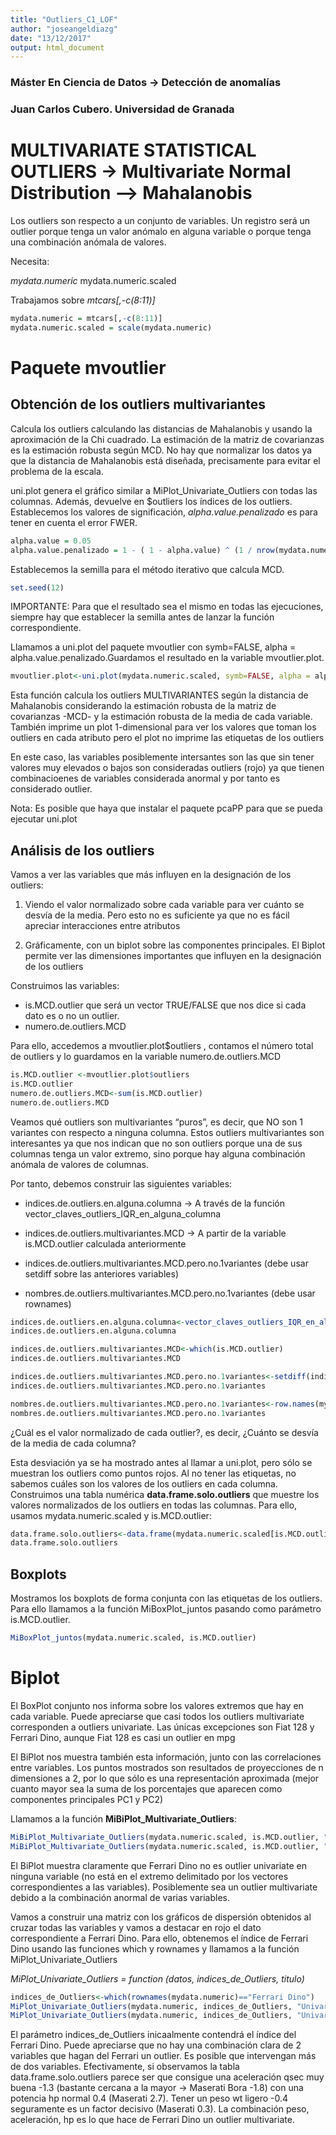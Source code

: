 ```yaml
---
title: "Outliers_C1_LOF"
author: "joseangeldiazg"
date: "13/12/2017"
output: html_document
---
```


### Máster En Ciencia de Datos -> Detección de anomalías
### Juan Carlos Cubero. Universidad de Granada

# MULTIVARIATE STATISTICAL OUTLIERS -> Multivariate Normal Distribution --> Mahalanobis

Los outliers son respecto a un conjunto de variables. Un registro será un outlier porque tenga un valor anómalo en alguna variable o porque tenga una combinación anómala de valores.

Necesita:

*mydata.numeric
*mydata.numeric.scaled

Trabajamos sobre *mtcars[,-c(8:11)]*

```r
mydata.numeric = mtcars[,-c(8:11)]
mydata.numeric.scaled = scale(mydata.numeric)
```


# Paquete mvoutlier


## Obtención de los outliers multivariantes

Calcula los outliers calculando las distancias de Mahalanobis y usando la aproximación de la Chi cuadrado. La estimación de la matriz de covarianzas es la estimación robusta según MCD. 
No hay que normalizar los datos ya que la distancia de Mahalanobis está diseñada, precisamente para evitar el problema de la escala.

uni.plot genera el gráfico similar a MiPlot_Univariate_Outliers con todas las columnas. Además, devuelve en $outliers los índices de los outliers. Establecemos los valores de significación, *alpha.value.penalizado* es para tener en cuenta el error FWER.


```r
alpha.value = 0.05
alpha.value.penalizado = 1 - ( 1 - alpha.value) ^ (1 / nrow(mydata.numeric))       
```

Establecemos la semilla para el método iterativo que calcula MCD.

```r
set.seed(12)  
```

IMPORTANTE: Para que el resultado sea el mismo en todas las ejecuciones, siempre hay que establecer la semilla antes de lanzar la función correspondiente.

Llamamos a uni.plot del paquete mvoutlier con symb=FALSE, alpha = alpha.value.penalizado.Guardamos el resultado en la variable mvoutlier.plot.

```r
mvoutlier.plot<-uni.plot(mydata.numeric.scaled, symb=FALSE, alpha = alpha.value.penalizado)
```

Esta función calcula los outliers MULTIVARIANTES según la distancia de Mahalanobis considerando la estimación robusta de la matriz de covarianzas -MCD- y la estimación robusta de la media de cada variable. También imprime un plot 1-dimensional para ver los valores que toman los outliers en cada atributo pero el plot no imprime las etiquetas de los outliers 

En este caso, las variables posiblemente intersantes son las que sin tener valores muy elevados o bajos son consideradas outliers (rojo) ya que tienen combinacioenes de variables considerada anormal y por tanto es considerado outlier. 


Nota: Es posible que haya que instalar el paquete pcaPP para que se pueda ejecutar uni.plot

## Análisis de los outliers

Vamos a ver las variables que más influyen en la designación de los outliers:

1. Viendo el valor normalizado sobre cada variable para ver cuánto se desvía de la media. Pero esto no es suficiente ya que no es fácil apreciar interacciones entre atributos

2. Gráficamente, con un biplot sobre las componentes principales. El Biplot permite ver las dimensiones importantes que influyen en la designación de los outliers

Construimos las variables:

* is.MCD.outlier que será un vector TRUE/FALSE que nos dice si cada dato es o no un outlier. 
* numero.de.outliers.MCD 

Para ello, accedemos a mvoutlier.plot$outliers , contamos el número total de outliers y lo guardamos en la variable numero.de.outliers.MCD

```r
is.MCD.outlier <-mvoutlier.plot$outliers
is.MCD.outlier
numero.de.outliers.MCD<-sum(is.MCD.outlier)
numero.de.outliers.MCD
```

Veamos qué outliers son multivariantes "puros", es decir, que NO son 1 variantes con respecto a ninguna columna. Estos outliers multivariantes son interesantes ya que nos indican que no son outliers porque una de sus columnas tenga un valor extremo, sino porque hay alguna combinación anómala de valores de columnas.

Por tanto, debemos construir las siguientes variables:

* indices.de.outliers.en.alguna.columna -> A través de la función vector_claves_outliers_IQR_en_alguna_columna 

* indices.de.outliers.multivariantes.MCD -> A partir de la variable is.MCD.outlier calculada anteriormente

* indices.de.outliers.multivariantes.MCD.pero.no.1variantes   (debe usar setdiff sobre las anteriores variables)

* nombres.de.outliers.multivariantes.MCD.pero.no.1variantes   (debe usar rownames)

```r
indices.de.outliers.en.alguna.columna<-vector_claves_outliers_IQR_en_alguna_columna(mydata.numeric.scaled)
indices.de.outliers.en.alguna.columna

indices.de.outliers.multivariantes.MCD<-which(is.MCD.outlier)
indices.de.outliers.multivariantes.MCD

indices.de.outliers.multivariantes.MCD.pero.no.1variantes<-setdiff(indices.de.outliers.multivariantes.MCD, indices.de.outliers.en.alguna.columna)
indices.de.outliers.multivariantes.MCD.pero.no.1variantes

nombres.de.outliers.multivariantes.MCD.pero.no.1variantes<-row.names(mydata.numeric)[indices.de.outliers.multivariantes.MCD.pero.no.1variantes]
nombres.de.outliers.multivariantes.MCD.pero.no.1variantes
```


¿Cuál es el valor normalizado de cada outlier?, es decir, ¿Cuánto se desvía de la media de cada columna?

Esta desviación ya se ha mostrado antes al llamar a uni.plot, pero sólo se muestran los outliers como puntos rojos. Al no tener las etiquetas, no sabemos cuáles son los valores de los outliers en cada columna. Construimos una tabla numérica **data.frame.solo.outliers** que muestre los valores normalizados de los outliers en todas las columnas. Para ello, usamos mydata.numeric.scaled y is.MCD.outlier:

```r
data.frame.solo.outliers<-data.frame(mydata.numeric.scaled[is.MCD.outlier,])
data.frame.solo.outliers
```


## Boxplots

Mostramos los boxplots de forma conjunta con las etiquetas de los outliers. Para ello llamamos a la función MiBoxPlot_juntos pasando como parámetro is.MCD.outlier. 

```r
MiBoxPlot_juntos(mydata.numeric.scaled, is.MCD.outlier) 
```


# Biplot


El BoxPlot conjunto nos informa sobre los valores extremos que hay en cada variable. Puede apreciarse que casi todos los outliers multivariate corresponden a outliers univariate. Las únicas excepciones son Fiat 128 y Ferrari Dino, aunque Fiat 128 es casi un outlier en mpg

El BiPlot nos muestra también esta información, junto con las correlaciones entre variables. Los puntos mostrados son resultados de proyecciones de n dimensiones a 2, por lo que sólo es una representación aproximada (mejor cuanto mayor sea la suma de los  porcentajes que aparecen como componentes principales PC1 y PC2)

Llamamos a la función **MiBiPlot_Multivariate_Outliers**:


```r
MiBiPlot_Multivariate_Outliers(mydata.numeric.scaled, is.MCD.outlier, "Outliers-Biplot")
MiBiPlot_Multivariate_Outliers(mydata.numeric.scaled, is.MCD.outlier, "Outliers-Biplot")
```


El BiPlot muestra claramente que Ferrari Dino no es outlier univariate en ninguna variable (no está en el extremo delimitado por los vectores correspondientes a las variables). Posiblemente sea un outlier multivariate debido a la combinación anormal de varias variables.

Vamos a construir una matriz con los gráficos de dispersión obtenidos al cruzar todas las variables y vamos a destacar en rojo el dato correspondiente a Ferrari Dino. Para ello, obtenemos el índice de Ferrari Dino usando las funciones which y rownames y llamamos a la función MiPlot_Univariate_Outliers 


 *MiPlot_Univariate_Outliers = function (datos, indices_de_Outliers, titulo)*


```r
indices_de_Outliers<-which(rownames(mydata.numeric)=="Ferrari Dino")
MiPlot_Univariate_Outliers(mydata.numeric, indices_de_Outliers, "UnivariateOutliers")
MiPlot_Univariate_Outliers(mydata.numeric, indices_de_Outliers, "UnivariateOutliers")
```

El parámetro indices_de_Outliers inicaalmente contendrá el índice del Ferrari Dino. Puede apreciarse que no hay una combinación clara de 2 variables que hagan del Ferrari un outlier. Es posible que intervengan más de dos variables. Efectivamente, si observamos la tabla data.frame.solo.outliers parece ser que consigue una aceleración qsec muy buena -1.3 (bastante cercana a la mayor -> Maserati Bora -1.8) con una potencia hp normal 0.4 (Maserati 2.7). Tener un peso wt ligero -0.4 seguramente es un factor decisivo (Maserati 0.3). La combinación peso, aceleración, hp es lo que hace de Ferrari Dino un outlier multivariate.
